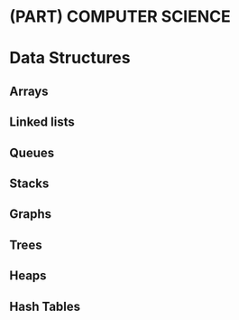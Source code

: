 # (PART) COMPUTER SCIENCE {-}

# Data Structures {#data-structs}

## Arrays

## Linked lists 

## Queues

## Stacks 

## Graphs 

## Trees

## Heaps

## Hash Tables 

